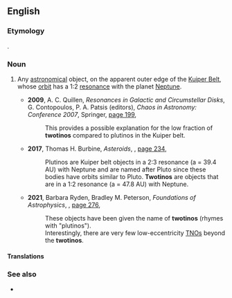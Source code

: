 ==English==
{{wikipedia|Resonant trans-Neptunian object#1:2 resonance ("twotinos", period ~330 years)|Resonant trans-Neptunian object § 1:2 resonance ("twotinos", period ~330 years)}}

===Etymology===
{{blend|en|two|plutino}}.

===Noun===
{{en-noun}}

# {{lb|en|astronomy}} Any [[astronomical]] object, on the apparent outer edge of the [[Kuiper Belt]], whose [[orbit]] has a 1:2 [[resonance]] with the planet [[Neptune]].
#* '''2009''', A. C. Quillen, ''Resonances in Galactic and Circumstellar Disks'', G. Contopoulos, P. A. Patsis (editors), ''Chaos in Astronomy: Conference 2007'', Springer, [https://books.google.com.au/books?id=QfipHB0XK58C&pg=PA199&dq=%22twotino%22%7C%22twotinos%22&hl=en&newbks=1&newbks_redir=0&sa=X&ved=2ahUKEwiIraurzfT2AhUiZN8KHWwlCpwQ6AF6BAhBEAI#v=onepage&q=%22twotino%22%7C%22twotinos%22&f=false page 199],
#*: This provides a possible explanation for the low fraction of '''twotinos''' compared to plutinos in the Kuiper belt.
#* '''2017''', Thomas H. Burbine, ''Asteroids'', {{w|Cambridge University Press}}, [https://books.google.com.au/books?id=hrSSDQAAQBAJ&pg=PA234&dq=%22twotino%22%7C%22twotinos%22&hl=en&newbks=1&newbks_redir=0&sa=X&ved=2ahUKEwiIraurzfT2AhUiZN8KHWwlCpwQ6AF6BAguEAI#v=onepage&q=%22twotino%22%7C%22twotinos%22&f=false page 234],
#*: Plutinos are Kuiper belt objects in a 2:3 resonance (a = 39.4 AU) with Neptune and are named after Pluto since these bodies have orbits similar to Pluto. '''Twotinos''' are objects that are in a 1:2 resonance (a = 47.8 AU) with Neptune.
#* '''2021''', Barbara Ryden, Bradley M. Peterson, ''Foundations of Astrophysics'', {{w|Cambridge University Press}}, [https://books.google.com.au/books?id=uSr5DwAAQBAJ&pg=PA276&dq=%22twotino%22%7C%22twotinos%22&hl=en&newbks=1&newbks_redir=0&sa=X&ved=2ahUKEwiIraurzfT2AhUiZN8KHWwlCpwQ6AF6BAgREAI#v=onepage&q=%22twotino%22%7C%22twotinos%22&f=false page 276],
#*: These objects have been given the name of '''twotinos''' (rhymes with "plutinos").
#*: Interestingly, there are very few low-eccentricity [[TNO]]s beyond the '''twotinos'''.

====Translations====
{{trans-top|trans-Neptunian object whose orbit is in 1:2 resonance with Neptune}}
{{trans-mid}}
{{trans-bottom}}

===See also===
* {{l|en|Kuiper cliff}}